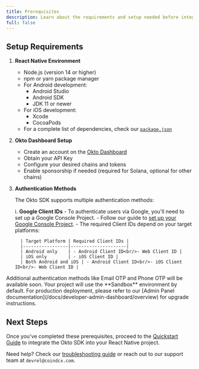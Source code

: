 ```yaml
---
title: Prerequisites
description: Learn about the requirements and setup needed before integrating the Okto SDK into your React Native app.
full: false
---
```



## Setup Requirements

1. **React Native Environment**
   - Node.js (version 14 or higher)
   - npm or yarn package manager
   - For Android development:
     - Android Studio
     - Android SDK
     - JDK 11 or newer
   - For iOS development:
     - Xcode
     - CocoaPods
   - For a complete list of dependencies, check our [`package.json`](https://github.com/okto-hq/okto-sdkv2-react-native-template-app)

2. **Okto Dashboard Setup**
   - Create an account on the [Okto Dashboard](https://docs.google.com/document/d/1nZZefjQ-1dPE--FmsBB8TLOzMOorNg8N85pMDg3rmCY/edit?tab=t.0)
   - Obtain your API Key
   - Configure your desired chains and tokens
   - Enable sponsorship if needed (required for Solana, optional for other chains)

3. **Authentication Methods**

   The Okto SDK supports multiple authentication methods:

      i. **Google Client IDs**
         - To authenticate users via Google, you'll need to set up a Google Console Project.
         - Follow our guide to [set up your Google Console Project](/docs/react-native-sdk/authenticate-users/google-oauth/google-console-setup-android).
         - The required Client IDs depend on your target platforms:

         | Target Platform | Required Client IDs |
         |-----------------|---------------------|
         | Android only    | - Android Client ID<br/>- Web Client ID |
         | iOS only        | - iOS Client ID |
         | Both Android and iOS | - Android Client ID<br/>- iOS Client ID<br/>- Web Client ID |

<Callout type="info">
Additional authentication methods like Email OTP and Phone OTP will be available soon.
</Callout>

<Callout title="Environment Configuration">
Your project will use the **Sandbox** environment by default. For production deployment, please refer to our [Admin Panel documentation](/docs/developer-admin-dashboard/overview) for upgrade instructions.
</Callout>

## Next Steps

Once you've completed these prerequisites, proceed to the [Quickstart Guide](/docs/react-native-sdk/getting-started/quickstart) to integrate the Okto SDK into your React Native project.

Need help? Check our [troubleshooting guide](/docs/react-native-sdk/troubleshooting/troubleshooting) or reach out to our support team at `devrel@coindcx.com`.





